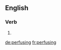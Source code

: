 ==English==

===Verb===
{{head|en|present participle}}

# {{present participle of|perfuse|lang=en}}

[[de:perfusing]]
[[fr:perfusing]]